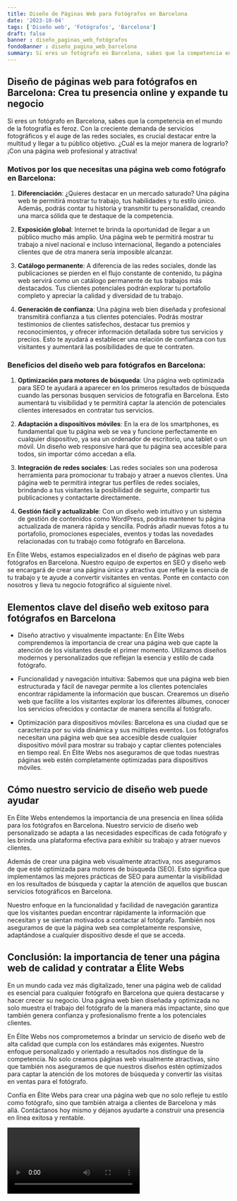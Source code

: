 ```yaml
---
title: Diseño de Páginas Web para Fotógrafos en Barcelona
date: '2023-10-04'
tags: ['Diseño web', 'Fotógrafos', 'Barcelona']
draft: false
banner : diseño_paginas_web_fotógrafos
fondoBanner : diseño_pagina_web_barcelona
summary: Si eres un fotógrafo en Barcelona, sabes que la competencia en el mundo de la fotografía es feroz. Con la creciente demanda de servicios fotográficos y el auge de las redes sociales, es crucial destacar entre la multitud y llegar a tu público objetivo. ¿Cuál es la mejor manera de lograrlo? ¡Con una página web profesional y atractiva!
---
```


## Diseño de páginas web para fotógrafos en Barcelona: Crea tu presencia online y expande tu negocio

Si eres un fotógrafo en Barcelona, sabes que la competencia en el mundo de la fotografía es feroz. Con la creciente demanda de servicios fotográficos y el auge de las redes sociales, es crucial destacar entre la multitud y llegar a tu público objetivo. ¿Cuál es la mejor manera de lograrlo? ¡Con una página web profesional y atractiva!

### Motivos por los que necesitas una página web como fotógrafo en Barcelona:

1. **Diferenciación**: ¿Quieres destacar en un mercado saturado? Una página web te permitirá mostrar tu trabajo, tus habilidades y tu estilo único. Además, podrás contar tu historia y transmitir tu personalidad, creando una marca sólida que te destaque de la competencia.

2. **Exposición global**: Internet te brinda la oportunidad de llegar a un público mucho más amplio. Una página web te permitirá mostrar tu trabajo a nivel nacional e incluso internacional, llegando a potenciales clientes que de otra manera sería imposible alcanzar.

3. **Catálogo permanente**: A diferencia de las redes sociales, donde las publicaciones se pierden en el flujo constante de contenido, tu página web servirá como un catálogo permanente de tus trabajos más destacados. Tus clientes potenciales podrán explorar tu portafolio completo y apreciar la calidad y diversidad de tu trabajo.

4. **Generación de confianza**: Una página web bien diseñada y profesional transmitirá confianza a tus clientes potenciales. Podrás mostrar testimonios de clientes satisfechos, destacar tus premios y reconocimientos, y ofrecer información detallada sobre tus servicios y precios. Esto te ayudará a establecer una relación de confianza con tus visitantes y aumentará las posibilidades de que te contraten.

### Beneficios del diseño web para fotógrafos en Barcelona:

1. **Optimización para motores de búsqueda**: Una página web optimizada para SEO te ayudará a aparecer en los primeros resultados de búsqueda cuando las personas busquen servicios de fotografía en Barcelona. Esto aumentará tu visibilidad y te permitirá captar la atención de potenciales clientes interesados en contratar tus servicios.

2. **Adaptación a dispositivos móviles**: En la era de los smartphones, es fundamental que tu página web se vea y funcione perfectamente en cualquier dispositivo, ya sea un ordenador de escritorio, una tablet o un móvil. Un diseño web responsive hará que tu página sea accesible para todos, sin importar cómo accedan a ella.

3. **Integración de redes sociales**: Las redes sociales son una poderosa herramienta para promocionar tu trabajo y atraer a nuevos clientes. Una página web te permitirá integrar tus perfiles de redes sociales, brindando a tus visitantes la posibilidad de seguirte, compartir tus publicaciones y contactarte directamente.

4. **Gestión fácil y actualizable**: Con un diseño web intuitivo y un sistema de gestión de contenidos como WordPress, podrás mantener tu página actualizada de manera rápida y sencilla. Podrás añadir nuevas fotos a tu portafolio, promociones especiales, eventos y todas las novedades relacionadas con tu trabajo como fotógrafo en Barcelona.

En Élite Webs, estamos especializados en el diseño de páginas web para fotógrafos en Barcelona. Nuestro equipo de expertos en SEO y diseño web se encargará de crear una página única y atractiva que refleje la esencia de tu trabajo y te ayude a convertir visitantes en ventas. Ponte en contacto con nosotros y lleva tu negocio fotográfico al siguiente nivel.

<GifSeo />

<Cta />

## Elementos clave del diseño web exitoso para fotógrafos en Barcelona

- Diseño atractivo y visualmente impactante: En Élite Webs comprendemos la importancia de crear una página web que capte la atención de los visitantes desde el primer momento. Utilizamos diseños modernos y personalizados que reflejan la esencia y estilo de cada fotógrafo.

- Funcionalidad y navegación intuitiva: Sabemos que una página web bien estructurada y fácil de navegar permite a los clientes potenciales encontrar rápidamente la información que buscan. Crearemos un diseño web que facilite a los visitantes explorar los diferentes álbumes, conocer los servicios ofrecidos y contactar de manera sencilla al fotógrafo.

- Optimización para dispositivos móviles: Barcelona es una ciudad que se caracteriza por su vida dinámica y sus múltiples eventos. Los fotógrafos necesitan una página web que sea accesible desde cualquier dispositivo móvil para mostrar su trabajo y captar clientes potenciales en tiempo real. En Élite Webs nos aseguramos de que todas nuestras páginas web estén completamente optimizadas para dispositivos móviles.

## Cómo nuestro servicio de diseño web puede ayudar

En Élite Webs entendemos la importancia de una presencia en línea sólida para los fotógrafos en Barcelona. Nuestro servicio de diseño web personalizado se adapta a las necesidades específicas de cada fotógrafo y les brinda una plataforma efectiva para exhibir su trabajo y atraer nuevos clientes.

Además de crear una página web visualmente atractiva, nos aseguramos de que esté optimizada para motores de búsqueda (SEO). Esto significa que implementamos las mejores prácticas de SEO para aumentar la visibilidad en los resultados de búsqueda y captar la atención de aquellos que buscan servicios fotográficos en Barcelona.

Nuestro enfoque en la funcionalidad y facilidad de navegación garantiza que los visitantes puedan encontrar rápidamente la información que necesitan y se sientan motivados a contactar al fotógrafo. También nos aseguramos de que la página web sea completamente responsive, adaptándose a cualquier dispositivo desde el que se acceda.

## Conclusión: la importancia de tener una página web de calidad y contratar a Élite Webs

En un mundo cada vez más digitalizado, tener una página web de calidad es esencial para cualquier fotógrafo en Barcelona que quiera destacarse y hacer crecer su negocio. Una página web bien diseñada y optimizada no solo muestra el trabajo del fotógrafo de la manera más impactante, sino que también genera confianza y profesionalismo frente a los potenciales clientes.

En Élite Webs nos comprometemos a brindar un servicio de diseño web de alta calidad que cumpla con los estándares más exigentes. Nuestro enfoque personalizado y orientado a resultados nos distingue de la competencia. No solo creamos páginas web visualmente atractivas, sino que también nos aseguramos de que nuestros diseños estén optimizados para captar la atención de los motores de búsqueda y convertir las visitas en ventas para el fotógrafo.

Confía en Élite Webs para crear una página web que no solo refleje tu estilo como fotógrafo, sino que también atraiga a clientes de Barcelona y más allá. Contáctanos hoy mismo y déjanos ayudarte a construir una presencia en línea exitosa y rentable.

<Video />

<CtaBot job='Fotógrafos' city='Barcelona'/>

<Gmaps query='Barcelona+españa+maps' />